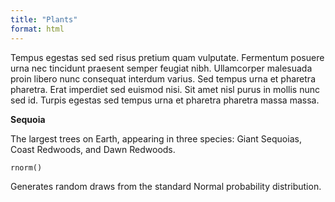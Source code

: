 ```yaml
---
title: "Plants"
format: html
---
```


Tempus egestas sed sed risus pretium quam vulputate. Fermentum posuere urna nec tincidunt praesent semper feugiat nibh. Ullamcorper malesuada proin libero nunc consequat interdum varius. Sed tempus urna et pharetra pharetra. Erat imperdiet sed euismod nisi. Sit amet nisl purus in mollis nunc sed id. Turpis egestas sed tempus urna et pharetra pharetra massa massa.

:::{.definition}
**Sequoia**

The largest trees on Earth, appearing in three species: Giant Sequoias, Coast Redwoods, and Dawn Redwoods.
:::

:::{.function}
`rnorm()`

Generates random draws from the standard Normal probability distribution.
:::


